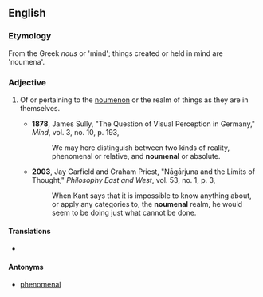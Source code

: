 ==English==

===Etymology===
From the Greek ''nous'' or 'mind'; things created or held in mind are 'noumena'.

===Adjective===
{{en-adj|-}}

# {{context|philosophy|especially [[Kantianism]]}} Of or pertaining to the [[noumenon]] or the realm of things as they are in themselves.
#*'''1878''', James Sully, "The Question of Visual Perception in Germany," ''Mind'', vol. 3, no. 10, p. 193,
#*:We may here distinguish between two kinds of reality, phenomenal or relative, and '''noumenal''' or absolute.
#*'''2003''', Jay Garfield and Graham Priest, "Nāgārjuna and the Limits of Thought," ''Philosophy East and West'', vol. 53, no. 1, p. 3,
#*:When Kant says that it is impossible to know anything about, or apply any categories to, the '''noumenal''' realm, he would seem to be doing just what cannot be done.

====Translations====
{{trans-top}}
* {{trreq|de}}
{{trans-mid}}
{{trans-bottom}}

====Antonyms====
* [[phenomenal]]